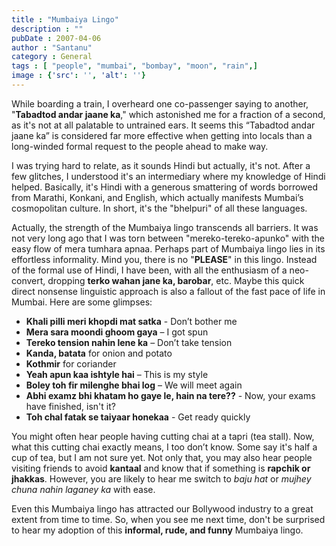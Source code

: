 ```yaml
---
title : "Mumbaiya Lingo"
description : ""
pubDate : 2007-04-06
author : "Santanu"
category : General
tags : [ "people", "mumbai", "bombay", "moon", "rain",]
image : {'src': '', 'alt': ''}
---
```

While boarding a train, I overheard one co-passenger saying to another, "**Tabadtod andar jaane ka**," which astonished me for a fraction of a second, as it's not at all palatable to untrained ears. It seems this “Tabadtod andar jaane ka” is considered far more effective when getting into locals than a long-winded formal request to the people ahead to make way.

I was trying hard to relate, as it sounds Hindi but actually, it's not. After a few glitches, I understood it's an intermediary where my knowledge of Hindi helped. Basically, it's Hindi with a generous smattering of words borrowed from Marathi, Konkani, and English, which actually manifests Mumbai’s cosmopolitan culture. In short, it's the "bhelpuri" of all these languages.

Actually, the strength of the Mumbaiya lingo transcends all barriers. It was not very long ago that I was torn between "mereko-tereko-apunko" with the easy flow of mera tumhara apnaa. Perhaps part of Mumbaiya lingo lies in its effortless informality. Mind you, there is no "**PLEASE**" in this lingo. Instead of the formal use of Hindi, I have been, with all the enthusiasm of a neo-convert, dropping **terko wahan jane ka, barobar**, etc. Maybe this quick direct nonsense linguistic approach is also a fallout of the fast pace of life in Mumbai. Here are some glimpses:

- **Khali pilli meri khopdi mat satka** - Don’t bother me
- **Mera sara moondi ghoom gaya** – I got spun
- **Tereko tension nahin lene ka** – Don’t take tension
- **Kanda, batata** for onion and potato
- **Kothmir** for coriander
- **Yeah apun kaa ishtyle hai** – This is my style
- **Boley toh fir milenghe bhai log** – We will meet again
- **Abhi examz bhi khatam ho gaye le, hain na tere??** - Now, your exams have finished, isn't it?
- **Toh chal fatak se taiyaar honekaa** - Get ready quickly

You might often hear people having cutting chai at a tapri (tea stall). Now, what this cutting chai exactly means, I too don’t know. Some say it's half a cup of tea, but I am not sure yet. Not only that, you may also hear people visiting friends to avoid **kantaal** and know that if something is **rapchik or jhakkas**. However, you are likely to hear me switch to *baju hat* or *mujhey chuna nahin laganey ka* with ease.

Even this Mumbaiya lingo has attracted our Bollywood industry to a great extent from time to time. So, when you see me next time, don't be surprised to hear my adoption of this **informal, rude, and funny** Mumbaiya lingo.
